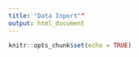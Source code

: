 ```yaml
---
title: "Data Inport""
output: html_document
---
```


```r
knitr::opts_chunk$set(echo = TRUE)
```

